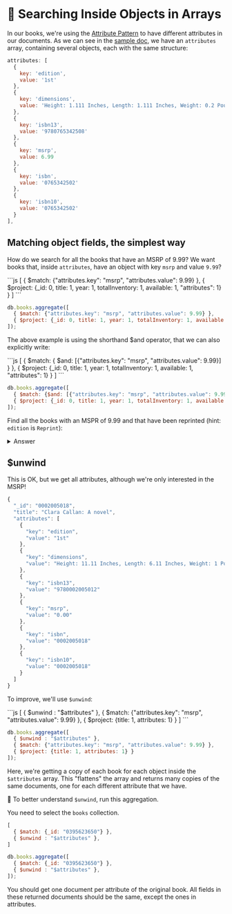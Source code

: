 
# 👐 Searching Inside Objects in Arrays

In our books, we're using the [Attribute Pattern](https://www.mongodb.com/developer/products/mongodb/attribute-pattern/) to have different attributes in our documents. As we can see in the [sample doc](/docs/simple-queries/project), we have an `attributes` array, containing several objects, each with the same structure:

```js
attributes: [
  {
    key: 'edition',
    value: '1st'
  },
  {
    key: 'dimensions',
    value: 'Height: 1.111 Inches, Length: 1.111 Inches, Weight: 0.2 Pounds, Width: 1.111 Inches'
  },
  {
    key: 'isbn13',
    value: '9780765342508'
  },
  {
    key: 'msrp',
    value: 6.99
  },
  {
    key: 'isbn',
    value: '0765342502'
  },
  {
    key: 'isbn10',
    value: '0765342502'
  }
],
```



## Matching object fields, the simplest way

How do we search for all the books that have an MSRP of 9.99? We want books that, inside `attributes`, have an object with key `msrp` and value `9.99`?

<Tabs groupId="aggregations">
<TabItem value="atlas" label="Atlas UI">
```js
[
  { $match: {"attributes.key": "msrp", "attributes.value": 9.99} },
  { $project: {_id: 0, title: 1, year: 1, totalInventory: 1, available: 1, "attributes": 1} }
]
```
</TabItem>

<TabItem value="mongodb-shell" label="MongoDB Shell">

```js
db.books.aggregate([
  { $match: {"attributes.key": "msrp", "attributes.value": 9.99} },
  { $project: {_id: 0, title: 1, year: 1, totalInventory: 1, available: 1, "attributes": 1} }
]);
```

</TabItem>
</Tabs>

The above example is using the shorthand $and operator, that we can also explicitly write:

<Tabs groupId="aggregations">
<TabItem value="atlas" label="Atlas UI">
```js
[ 
  { $match: { $and: [{"attributes.key": "msrp", "attributes.value": 9.99}] } },
  { $project: {_id: 0, title: 1, year: 1, totalInventory: 1, available: 1, "attributes": 1} }
]
```
</TabItem>

<TabItem value="mongodb-shell" label="MongoDB Shell">

```js
db.books.aggregate([ 
  { $match: {$and: [{"attributes.key": "msrp", "attributes.value": 9.99}]} },
  { $project: {_id: 0, title: 1, year: 1, totalInventory: 1, available: 1, "attributes": 1} }
]);
```

</TabItem>
</Tabs>


Find all the books with an MSPR of 9.99 and that have been reprinted (hint: `edition` is `Reprint`):

<details>
<summary>Answer</summary>
<div>


<Tabs groupId="aggregations">
<TabItem value="atlas" label="Atlas UI">

```js
[
  { $match: 
    {$and: [
      {"attributes.key": "msrp", "attributes.value": 9.99}, 
      {"attributes.key": "edition", "attributes.value": "Reprint"}] 
    }
  },
  { $project: {_id: 0, title: 1, year: 1, totalInventory: 1, available: 1, "attributes": 1} }
]
```

</TabItem>

<TabItem value="mongodb-shell" label="MongoDB Shell">

```js
db.books.aggregate([
  { $match: 
    {$and: [
      {"attributes.key": "msrp", "attributes.value": 9.99}, 
      {"attributes.key": "edition", "attributes.value": "Reprint"}] 
    }
  },
  { $project: {_id: 0, title: 1, year: 1, totalInventory: 1, available: 1, "attributes": 1} }
]);
```

</TabItem>
</Tabs>

</div>
</details>

## $unwind

This is OK, but we get all attributes, although we're only interested in the MSRP!


```js
{
  "_id": "0002005018",
  "title": "Clara Callan: A novel",
  "attributes": [
    {
      "key": "edition",
      "value": "1st"
    },
    {
      "key": "dimensions",
      "value": "Height: 11.11 Inches, Length: 6.11 Inches, Weight: 1 Pounds, Width: 1.11 Inches"
    },
    {
      "key": "isbn13",
      "value": "9780002005012"
    },
    {
      "key": "msrp",
      "value": "0.00"
    },
    {
      "key": "isbn",
      "value": "0002005018"
    },
    {
      "key": "isbn10",
      "value": "0002005018"
    }
  ]
}
```
To improve, we'll use `$unwind`:

<Tabs groupId="aggregations">
<TabItem value="atlas" label="Atlas UI">
```js
[
  { $unwind : "$attributes" },
  { $match: {"attributes.key": "msrp", "attributes.value": 9.99} },
  { $project: {title: 1, attributes: 1} }
]
```
</TabItem>

<TabItem value="mongodb-shell" label="MongoDB Shell">

```js
db.books.aggregate([
  { $unwind : "$attributes" },
  { $match: {"attributes.key": "msrp", "attributes.value": 9.99} },
  { $project: {title: 1, attributes: 1} }
]);
```
</TabItem>
</Tabs>


Here, we're getting a copy of each book for each object inside the `$attributes` array. This "flattens" the array and returns many copies of the same documents, one for each different attribute that we have.

👐 To better understand `$unwind`, run this aggregation.

<Tabs groupId="aggregations">
<TabItem value="atlas" label="Atlas UI">

You need to select the `books` collection.

```js
[
  { $match: {_id: "0395623650"} },
  { $unwind : "$attributes" },
]
```
</TabItem>

<TabItem value="mongodb-shell" label="MongoDB Shell">

```js
db.books.aggregate([
  { $match: {_id: "0395623650"} },
  { $unwind : "$attributes" },
]);
```

</TabItem>
</Tabs>

You should get one document per attribute of the original book. All fields in these returned documents should be the same, except the ones in attributes.


